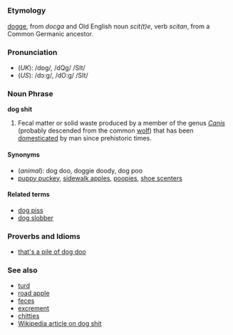 =={{en}}==
===Etymology===
{{enm}} [[dogge]], from {{ang}} ''docga'' and Old English noun ''scit(t)e'', verb ''scitan'', from a Common Germanic ancestor.
===Pronunciation===
*(''UK''): /dɒg/, /dQg/ /SIt/
*(''US''): /dɔːg/, /dO:g/ /SIt/

=== Noun Phrase ===
'''dog shit''' 

# Fecal matter or solid waste produced by a member of the genus ''[[Canis]]'' (probably descended from the common [[wolf]]) that has been [[domesticated]] by man since prehistoric times.

====Synonyms====
*(''animal''): dog doo, doggie doody, dog poo
* [[puppy puckey]], [[sidewalk apples]], [[poopies]], [[shoe scenters]]

====Related terms====
*[[dog piss]]
*[[dog slobber]]

=== Proverbs and Idioms ===
*[[that's a pile of dog doo]]

===See also===
*[[turd]]
*[[road apple]]
*[[feces]]
*[[excrement]]
*[[chitties]]
*[[w:Dog shit|Wikipedia article on dog shit]]